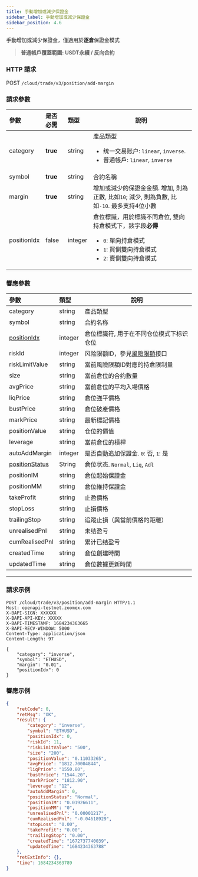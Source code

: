 ```yaml
---
title: 手動增加或減少保證金
sidebar_label: 手動增加或減少保證金
sidebar_position: 4.6
---
```


手動增加或減少保證金，僅適用於**逐倉**保證金模式
> **普通帳戶覆蓋範圍: USDT永續 / 反向合約**

### HTTP 請求
POST `/cloud/trade/v3/position/add-margin`

### 請求參數
| 參數 | 是否必需 | 類型 | 說明|
|:----- |:-------|:-----|------ |
|category |**true** |string |產品類型 <ul><li>统一交易账户: `linear`, `inverse`.</li><li>普通帳戶: `linear`, `inverse`</li></ul>|
|symbol |**true** |string |合約名稱 |
|margin |**true** |string |增加或減少的保證金金額. 增加, 則為正數, 比如`10`; 減少, 則為負數, 比如`-10`. 最多支持4位小數 |
|positionIdx |false |integer |倉位標識，用於標識不同倉位, 雙向持倉模式下，該字段**必傳**<ul><li>`0`: 單向持倉模式</li><li>`1`: 買側雙向持倉模式</li><li>`2`: 賣側雙向持倉模式</li></ul>|

### 響應參數
| 參數 | 類型 | 說明|
|:----- |:-----|----- |
|category |string  |產品類型 |
|symbol |string  |合約名称 |
|[positionIdx](../enum#positionidx) | integer |倉位標識符, 用于在不同仓位模式下标识仓位|
|riskId |integer |风险限额ID，參見[風險限額](../market/risk-limit#)接口|
|riskLimitValue |string  | 當前風險限額ID對應的持倉限制量|
|size |string  |當前倉位的合约數量 |
|avgPrice |string  |當前倉位的平均入場價格 |
|liqPrice | string  |倉位強平價格 |
|bustPrice | string  |倉位破產價格|
|markPrice | string  |最新標記價格 |
|positionValue | string  |仓位的價值|
|leverage | string  |當前倉位的槓桿|
|autoAddMargin | integer |是否自動追加保證金. `0`: 否, `1`: 是|
|[positionStatus](../enum#positionstatus) | String |倉位状态. `Normal`, `Liq`, `Adl` |
|positionIM | string  |倉位起始保證金 |
|positionMM | string  |倉位維持保證金|
|takeProfit | string  |止盈價格|
|stopLoss | string  |止損價格|
|trailingStop | string  |追蹤止損（與當前價格的距離）|
|unrealisedPnl | string  |未结盈亏|
|cumRealisedPnl | string  |累计已结盈亏|
|createdTime | string  |倉位創建時間|
|updatedTime | string  |倉位數據更新時間|

---

### 請求示例

```shell
POST /cloud/trade/v3/position/add-margin HTTP/1.1
Host: openapi-testnet.zoomex.com
X-BAPI-SIGN: XXXXXX
X-BAPI-API-KEY: XXXXX
X-BAPI-TIMESTAMP: 1684234363665
X-BAPI-RECV-WINDOW: 5000
Content-Type: application/json
Content-Length: 97

{
    "category": "inverse",
    "symbol": "ETHUSD",
    "margin": "0.01",
    "positionIdx": 0
}
```

### 響應示例

```json
{
    "retCode": 0,
    "retMsg": "OK",
    "result": {
        "category": "inverse",
        "symbol": "ETHUSD",
        "positionIdx": 0,
        "riskId": 11,
        "riskLimitValue": "500",
        "size": "200",
        "positionValue": "0.11033265",
        "avgPrice": "1812.70004844",
        "liqPrice": "1550.80",
        "bustPrice": "1544.20",
        "markPrice": "1812.90",
        "leverage": "12",
        "autoAddMargin": 0,
        "positionStatus": "Normal",
        "positionIM": "0.01926611",
        "positionMM": "0",
        "unrealisedPnl": "0.00001217",
        "cumRealisedPnl": "-0.04618929",
        "stopLoss": "0.00",
        "takeProfit": "0.00",
        "trailingStop": "0.00",
        "createdTime": "1672737740039",
        "updatedTime": "1684234363788"
    },
    "retExtInfo": {},
    "time": 1684234363789
}
```
